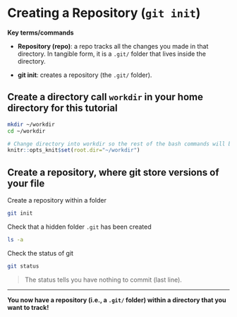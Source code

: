 # Creating a Repository (`git init`)

**Key terms/commands**

* **Repository (repo)**: a repo tracks all the changes you made in that directory. In tangible form, it is a `.git/` folder that lives inside the directory.

* **git init**: creates a repository (the `.git/` folder).


## Create a directory call `workdir` in your home directory for this tutorial

```bash
mkdir ~/workdir
cd ~/workdir	
```

```r
# Change directory into workdir so the rest of the bash commands will be run in it
knitr::opts_knit$set(root.dir="~/workdir")
```


## Create a repository, where git store versions of your file

Create a repository within a folder

```bash
git init
```

Check that a hidden folder `.git` has been created

```bash
ls -a
```

Check the status of git

```bash
git status
```

> The status tells you have nothing to commit (last line).

***
**You now have a repository (i.e., a `.git/` folder) within a directory that you want to track!**